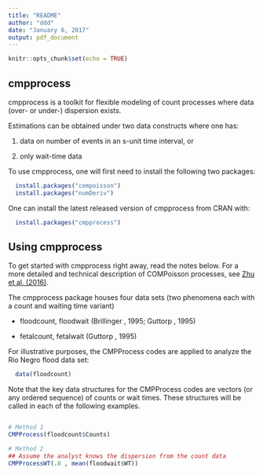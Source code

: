 ```yaml
---
title: "README"
author: "ddd"
date: "January 6, 2017"
output: pdf_document
---
```


```r
knitr::opts_chunk$set(echo = TRUE)
```

## cmpprocess

cmpprocess is a toolkit for flexible modeling of count processes where data (over- or under-) dispersion exists.

Estimations can be obtained under two data constructs where one has:

(1) data on number of events in an s-unit time interval, or

(2) only wait-time data

To use cmpprocess, one will first need to install the following two packages: 

```R
  install.packages("compoisson")
  install.packages("numDeriv")
````

One can install the latest released version of cmpprocess from CRAN with:

```R
  install.packages("cmpprocess")
````

## Using cmpprocess

To get started with cmpprocess right away, read the notes below. For a more detailed and technical description of COMPoisson processes, see [Zhu et al. (2016)](http://amstat.tandfonline.com/doi/full/10.1080/00031305.2016.1234976).

The cmpprocess package houses four data sets (two phenomena each with a count and waiting time variant)

* floodcount, floodwait (Brillinger , 1995; Guttorp , 1995)

* fetalcount, fetalwait (Guttorp , 1995)

For illustrative purposes, the CMPProcess codes are applied to analyze the Rio Negro flood data set:

```R
  data(floodcount)
````

Note that the key data structures for the CMPProcess codes are vectors (or any ordered sequence) of counts or wait times. These structures will be called in each of the following examples.
  
```R

# Method 1
CMPProcess(floodcount$Counts)

# Method 2
## Assume the analyst knows the dispersion from the count data
CMPProcessWT(.8 , mean(floodwait$WT))

````
